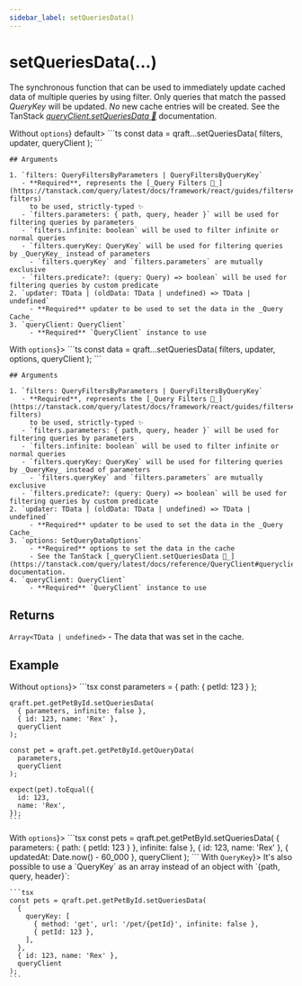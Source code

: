 ```yaml
---
sidebar_label: setQueriesData()
---
```



# setQueriesData(...)

The synchronous function that can be used to immediately update cached data of multiple queries by using filter.
Only queries that match the passed _QueryKey_ will be updated. _No_ new cache entries will be created.
See the TanStack [_queryClient.setQueriesData 🌴_](https://tanstack.com/query/latest/docs/reference/QueryClient#queryclientsetqueriesdata) documentation.

<Tabs>
  <TabItem value="without-options" label={<span style={{verticalAlign: 'middle'}}>Without <code>options</code></span>} default>
    ```ts
    const data = qraft.<service>.<operation>.setQueriesData(
      filters,
      updater,
      queryClient
    );
    ```

    ## Arguments

    1. `filters: QueryFiltersByParameters | QueryFiltersByQueryKey`
       - **Required**, represents the [_Query Filters 🌴_](https://tanstack.com/query/latest/docs/framework/react/guides/filters#query-filters)
         to be used, strictly-typed ✨
       - `filters.parameters: { path, query, header }` will be used for filtering queries by parameters
       - `filters.infinite: boolean` will be used to filter infinite or normal queries
       - `filters.queryKey: QueryKey` will be used for filtering queries by _QueryKey_ instead of parameters
         - `filters.queryKey` and `filters.parameters` are mutually exclusive
       - `filters.predicate?: (query: Query) => boolean` will be used for filtering queries by custom predicate
    2. `updater: TData | (oldData: TData | undefined) => TData | undefined`
         - **Required** updater to be used to set the data in the _Query Cache_
    3. `queryClient: QueryClient`
         - **Required** `QueryClient` instance to use
  </TabItem>
  <TabItem value="with-options" label={<span style={{verticalAlign: 'middle'}}>With <code>options</code></span>}>
    ```ts
    const data = qraft.<service>.<operation>.setQueriesData(
      filters,
      updater,
      options,
      queryClient
    );
    ```

    ## Arguments

    1. `filters: QueryFiltersByParameters | QueryFiltersByQueryKey`
       - **Required**, represents the [_Query Filters 🌴_](https://tanstack.com/query/latest/docs/framework/react/guides/filters#query-filters)
         to be used, strictly-typed ✨
       - `filters.parameters: { path, query, header }` will be used for filtering queries by parameters
       - `filters.infinite: boolean` will be used to filter infinite or normal queries
       - `filters.queryKey: QueryKey` will be used for filtering queries by _QueryKey_ instead of parameters
         - `filters.queryKey` and `filters.parameters` are mutually exclusive
       - `filters.predicate?: (query: Query) => boolean` will be used for filtering queries by custom predicate
    2. `updater: TData | (oldData: TData | undefined) => TData | undefined`
         - **Required** updater to be used to set the data in the _Query Cache_
    3. `options: SetQueryDataOptions`
         - **Required** options to set the data in the cache
         - See the TanStack [_queryClient.setQueriesData 🌴_](https://tanstack.com/query/latest/docs/reference/QueryClient#queryclientsetquerydata) documentation.
    4. `queryClient: QueryClient`
         - **Required** `QueryClient` instance to use
  </TabItem>
</Tabs>

## Returns

`Array<TData | undefined>` - The data that was set in the cache.

## Example

<Tabs>
  <TabItem value="without-options" label={<span style={{verticalAlign: 'middle'}}>Without <code>options</code></span>}>
    ```tsx
    const parameters = { path: { petId: 123 } };

    qraft.pet.getPetById.setQueriesData(
      { parameters, infinite: false },
      { id: 123, name: 'Rex' },
      queryClient
    );

    const pet = qraft.pet.getPetById.getQueryData(
      parameters,
      queryClient
    );

    expect(pet).toEqual({
      id: 123,
      name: 'Rex',
    });
    ```
  </TabItem>
  <TabItem value="with-options" label={<span style={{verticalAlign: 'middle'}}>With <code>options</code></span>}>
    ```tsx
    const pets = qraft.pet.getPetById.setQueriesData(
      { parameters: { path: { petId: 123 } }, infinite: false },
      { id: 123, name: 'Rex' },
      { updatedAt: Date.now() - 60_000 },
      queryClient
    );
    ```
  </TabItem>
  <TabItem value="with-query-key" label={<span style={{verticalAlign: 'middle'}}>With <code>QueryKey</code></span>}>
    It's also possible to use a `QueryKey` as an array instead of an object with `{path, query, header}`:

    ```tsx
    const pets = qraft.pet.getPetById.setQueriesData(
      {
        queryKey: [
          { method: 'get', url: '/pet/{petId}', infinite: false },
          { petId: 123 },
        ],
      },
      { id: 123, name: 'Rex' },
      queryClient
    );
    ```
  </TabItem>
</Tabs>
